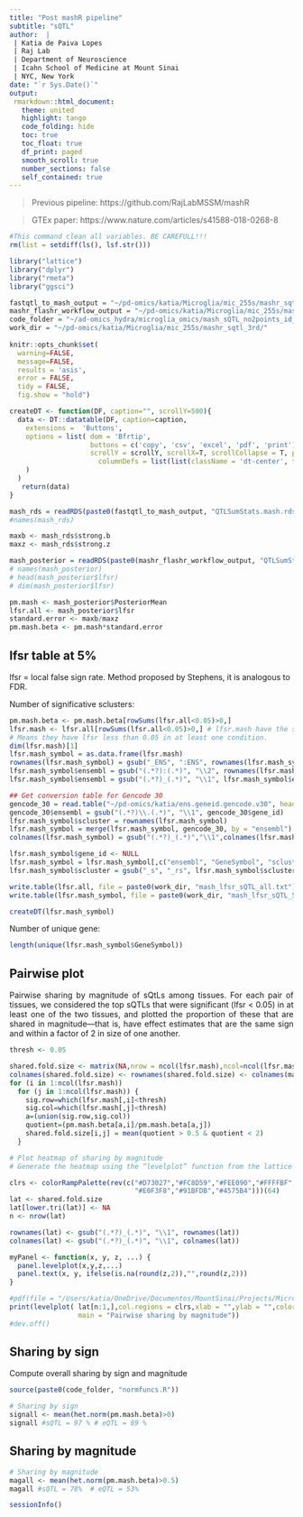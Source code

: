 ```yaml
---
title: "Post mashR pipeline"
subtitle: "sQTL"
author:  |
 | Katia de Paiva Lopes 
 | Raj Lab
 | Department of Neuroscience
 | Icahn School of Medicine at Mount Sinai
 | NYC, New York
date: "`r Sys.Date()`"
output: 
 rmarkdown::html_document:
   theme: united
   highlight: tango
   code_folding: hide
   toc: true
   toc_float: true
   df_print: paged
   smooth_scroll: true
   number_sections: false
   self_contained: true  
---
```


> Previous pipeline: https://github.com/RajLabMSSM/mashR 

> GTEx paper: https://www.nature.com/articles/s41588-018-0268-8 

```r
#This command clean all variables. BE CAREFULL!!! 
rm(list = setdiff(ls(), lsf.str()))
```

```r
library("lattice")
library("dplyr")
library("rmeta")
library("ggsci")

fastqtl_to_mash_output = "~/pd-omics/katia/Microglia/mic_255s/mashr_sqtl_3rd/fastqtl_to_mash_output/"
mashr_flashr_workflow_output = "~/pd-omics/katia/Microglia/mic_255s/mashr_sqtl_3rd/mashr_flashr_workflow_output/"
code_folder = "~/ad-omics_hydra/microglia_omics/mash_sQTL_no2points_id_OLD/code/"
work_dir = "~/pd-omics/katia/Microglia/mic_255s/mashr_sqtl_3rd/"
  
knitr::opts_chunk$set( 
  warning=FALSE,
  message=FALSE,
  results = 'asis',
  error = FALSE,
  tidy = FALSE,
  fig.show = "hold")

```

```r
createDT <- function(DF, caption="", scrollY=500){
  data <- DT::datatable(DF, caption=caption,
    extensions =  'Buttons',
    options = list( dom = 'Bfrtip', 
                    buttons = c('copy', 'csv', 'excel', 'pdf', 'print'), 
                    scrollY = scrollY, scrollX=T, scrollCollapse = T, paging = F,  
                      columnDefs = list(list(className = 'dt-center', targets = "_all"))
    )
  ) 
   return(data)
}
```

```r
mash_rds = readRDS(paste0(fastqtl_to_mash_output, "QTLSumStats.mash.rds"))
#names(mash_rds)

maxb <- mash_rds$strong.b
maxz <- mash_rds$strong.z

mash_posterior = readRDS(paste0(mashr_flashr_workflow_output, "QTLSumStats.mash.EZ.FL_PC3.V_simple.posterior.rds"))
# names(mash_posterior)
# head(mash_posterior$lfsr)
# dim(mash_posterior$lfsr)

pm.mash <- mash_posterior$PosteriorMean
lfsr.all <- mash_posterior$lfsr
standard.error <- maxb/maxz
pm.mash.beta <- pm.mash*standard.error
```

## lfsr table at 5%
lfsr = local false sign rate. Method proposed by Stephens, it is analogous to FDR. 

Number of significative sclusters:
```r
pm.mash.beta <- pm.mash.beta[rowSums(lfsr.all<0.05)>0,]
lfsr.mash <- lfsr.all[rowSums(lfsr.all<0.05)>0,] # lfsr.mash have the significant results. 
# Means they have lfsr less than 0.05 in at least one condition.
dim(lfsr.mash)[1] 
lfsr.mash_symbol = as.data.frame(lfsr.mash)
rownames(lfsr.mash_symbol) = gsub("_ENS", ":ENS", rownames(lfsr.mash_symbol))
lfsr.mash_symbol$ensembl = gsub("(.*?):(.*)", "\\2", rownames(lfsr.mash_symbol))
lfsr.mash_symbol$ensembl = gsub("(.*?)_(.*)", "\\1", lfsr.mash_symbol$ensembl)

## Get conversion table for Gencode 30
gencode_30 = read.table("~/pd-omics/katia/ens.geneid.gencode.v30", header = T)
gencode_30$ensembl = gsub("(.*?)\\.(.*)", "\\1", gencode_30$gene_id)
lfsr.mash_symbol$scluster = rownames(lfsr.mash_symbol)
lfsr.mash_symbol = merge(lfsr.mash_symbol, gencode_30, by = "ensembl")
colnames(lfsr.mash_symbol) = gsub("(.*?)_(.*)","\\1",colnames(lfsr.mash_symbol))

lfsr.mash_symbol$gene_id <- NULL 
lfsr.mash_symbol = lfsr.mash_symbol[,c("ensembl", "GeneSymbol", "scluster", "MFG", "STG", "SVZ", "THA")]
lfsr.mash_symbol$scluster = gsub("_s", "_rs", lfsr.mash_symbol$scluster)

write.table(lfsr.all, file = paste0(work_dir, "mash_lfsr_sQTL_all.txt"), sep = "\t", quote = F)
write.table(lfsr.mash_symbol, file = paste0(work_dir, "mash_lfsr_sQTL_5per.txt"), sep = "\t", quote = F)

createDT(lfsr.mash_symbol)
```

Number of unique gene:
```r
length(unique(lfsr.mash_symbol$GeneSymbol))
```

## Pairwise plot

<div style="text-align: justify"> 
Pairwise sharing by magnitude of sQtLs among tissues. For each pair of tissues, we considered the top sQTLs that were significant (lfsr < 0.05) in at least one of the two tissues, and plotted the proportion of these that are shared in magnitude—that is, have effect estimates that are the same sign and within a factor of 2 in size of one another.
</div>
```r
thresh <- 0.05

shared.fold.size <- matrix(NA,nrow = ncol(lfsr.mash),ncol=ncol(lfsr.mash))
colnames(shared.fold.size) <- rownames(shared.fold.size) <- colnames(maxz)
for (i in 1:ncol(lfsr.mash))
  for (j in 1:ncol(lfsr.mash)) {
    sig.row=which(lfsr.mash[,i]<thresh)
    sig.col=which(lfsr.mash[,j]<thresh)
    a=(union(sig.row,sig.col))
    quotient=(pm.mash.beta[a,i]/pm.mash.beta[a,j])
    shared.fold.size[i,j] = mean(quotient > 0.5 & quotient < 2)
  }

# Plot heatmap of sharing by magnitude
# Generate the heatmap using the “levelplot” function from the lattice package.

clrs <- colorRampPalette(rev(c("#D73027","#FC8D59","#FEE090","#FFFFBF",
                               "#E0F3F8","#91BFDB","#4575B4")))(64)
lat <- shared.fold.size
lat[lower.tri(lat)] <- NA
n <- nrow(lat)

rownames(lat) <- gsub("(.*?)_(.*)", "\\1", rownames(lat))
colnames(lat) <- gsub("(.*?)_(.*)", "\\1", colnames(lat))

myPanel <- function(x, y, z, ...) {
  panel.levelplot(x,y,z,...)
  panel.text(x, y, ifelse(is.na(round(z,2)),"",round(z,2)))
}

#pdf(file = "/Users/katia/OneDrive/Documentos/MountSinai/Projects/Microglia/Figures4paper/pairwise_numb_005_sQTL.pdf", width = 5, height = 5)
print(levelplot( lat[n:1,],col.regions = clrs,xlab = "",ylab = "",colorkey = TRUE, panel=myPanel,
                 main = "Pairwise sharing by magnitude"))
#dev.off()

```

## Sharing by sign 
Compute overall sharing by sign and magnitude 
```r
source(paste0(code_folder, "normfuncs.R"))

# Sharing by sign 
signall <- mean(het.norm(pm.mash.beta)>0)
signall #sQTL = 97 % # eQTL = 89 % 
```

## Sharing by magnitude 
```r
# Sharing by magnitude 
magall <- mean(het.norm(pm.mash.beta)>0.5) 
magall #sQTL = 78%  # eQTL = 53%
```

```r
sessionInfo()
```

